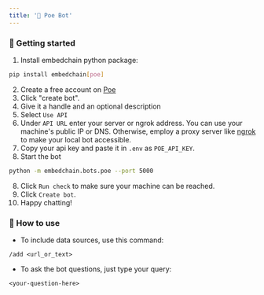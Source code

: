 ```yaml
---
title: '🔮 Poe Bot'
---
```


### 🚀 Getting started

1. Install embedchain python package:

```bash
pip install embedchain[poe]
```

2. Create a free account on [Poe](https://www.poe.com)
3. Click "create bot".
4. Give it a handle and an optional description
5. Select `Use API`
6. Under `API URL` enter your server or ngrok address. You can use your machine's public IP or DNS. Otherwise, employ a proxy server like [ngrok](https://ngrok.com/) to make your local bot accessible.
7. Copy your api key and paste it in `.env` as `POE_API_KEY`.
7. Start the bot

```bash
python -m embedchain.bots.poe --port 5000
```

8. Click `Run check` to make sure your machine can be reached.
9. Click `Create bot`.
10. Happy chatting!

### 💬 How to use

- To include data sources, use this command:
```text
/add <url_or_text>
```

- To ask the bot questions, just type your query:
```text
<your-question-here>
```
